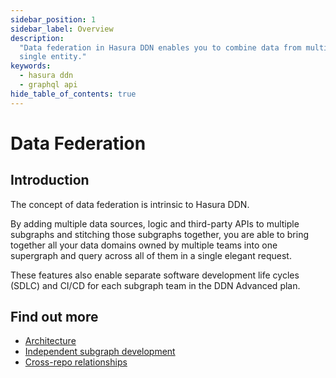 ```yaml
---
sidebar_position: 1
sidebar_label: Overview
description:
  "Data federation in Hasura DDN enables you to combine data from multiple data sources and query it as if it was a
  single entity."
keywords:
  - hasura ddn
  - graphql api
hide_table_of_contents: true
---
```



# Data Federation

## Introduction

The concept of data federation is intrinsic to Hasura DDN.

By adding multiple data sources, logic and third-party APIs to multiple subgraphs and stitching those subgraphs
together, you are able to bring together all your data domains owned by multiple teams into one supergraph and query
across all of them in a single elegant request.

These features also enable separate software development life cycles (SDLC) and CI/CD for each subgraph team in the DDN
Advanced plan.

## Find out more

- [Architecture](/federation/architecture.mdx)
- [Independent subgraph development](/federation/independent-subgraph-development.mdx)
- [Cross-repo relationships](/federation/cross-repo-relationships.mdx)
